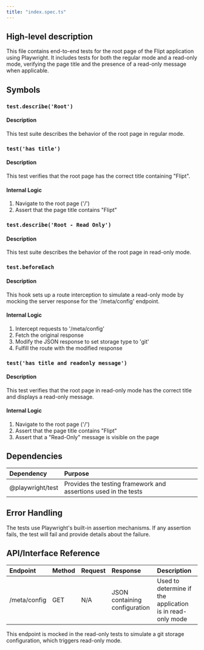 ```yaml
---
title: "index.spec.ts"
---
```


## High-level description
This file contains end-to-end tests for the root page of the Flipt application using Playwright. It includes tests for both the regular mode and a read-only mode, verifying the page title and the presence of a read-only message when applicable.

## Symbols

### `test.describe('Root')`
#### Description
This test suite describes the behavior of the root page in regular mode.

### `test('has title')`
#### Description
This test verifies that the root page has the correct title containing "Flipt".

#### Internal Logic
1. Navigate to the root page ('/')
2. Assert that the page title contains "Flipt"

### `test.describe('Root - Read Only')`
#### Description
This test suite describes the behavior of the root page in read-only mode.

### `test.beforeEach`
#### Description
This hook sets up a route interception to simulate a read-only mode by mocking the server response for the '/meta/config' endpoint.

#### Internal Logic
1. Intercept requests to '/meta/config'
2. Fetch the original response
3. Modify the JSON response to set storage type to 'git'
4. Fulfill the route with the modified response

### `test('has title and readonly message')`
#### Description
This test verifies that the root page in read-only mode has the correct title and displays a read-only message.

#### Internal Logic
1. Navigate to the root page ('/')
2. Assert that the page title contains "Flipt"
3. Assert that a "Read-Only" message is visible on the page

## Dependencies
| Dependency | Purpose |
|:-----------|:--------|
| @playwright/test | Provides the testing framework and assertions used in the tests |

## Error Handling
The tests use Playwright's built-in assertion mechanisms. If any assertion fails, the test will fail and provide details about the failure.

## API/Interface Reference
| Endpoint | Method | Request | Response | Description |
|:---------|:-------|:--------|:---------|:------------|
| /meta/config | GET | N/A | JSON containing configuration | Used to determine if the application is in read-only mode |

This endpoint is mocked in the read-only tests to simulate a git storage configuration, which triggers read-only mode.